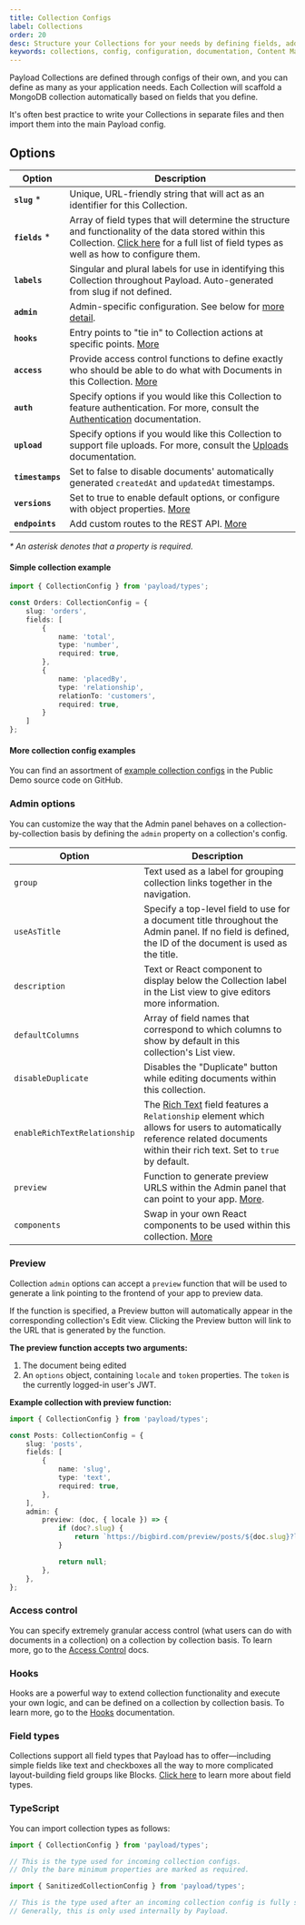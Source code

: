 ```yaml
---
title: Collection Configs
label: Collections
order: 20
desc: Structure your Collections for your needs by defining fields, adding slugs and labels, establishing access control, tying in hooks, setting timestamps and more.
keywords: collections, config, configuration, documentation, Content Management System, cms, headless, javascript, node, react, express
---
```


Payload Collections are defined through configs of their own, and you can define as many as your application needs. Each Collection will scaffold a MongoDB collection automatically based on fields that you define.

It's often best practice to write your Collections in separate files and then import them into the main Payload config.

## Options

| Option           | Description  |
| ---------------- | -------------|
| **`slug`** *     | Unique, URL-friendly string that will act as an identifier for this Collection. |
| **`fields`** *   | Array of field types that will determine the structure and functionality of the data stored within this Collection. [Click here](/docs/fields/overview) for a full list of field types as well as how to configure them. |
| **`labels`**     | Singular and plural labels for use in identifying this Collection throughout Payload. Auto-generated from slug if not defined. |
| **`admin`**      | Admin-specific configuration. See below for [more detail](#admin-options). |
| **`hooks`**      | Entry points to "tie in" to Collection actions at specific points. [More](/docs/hooks/overview#collection-hooks) |
| **`access`**     | Provide access control functions to define exactly who should be able to do what with Documents in this Collection. [More](/docs/access-control/overview/#collections) |
| **`auth`**       | Specify options if you would like this Collection to feature authentication. For more, consult the [Authentication](/docs/authentication/config) documentation. |
| **`upload`**     | Specify options if you would like this Collection to support file uploads. For more, consult the [Uploads](/docs/upload/overview) documentation. |
| **`timestamps`** | Set to false to disable documents' automatically generated `createdAt` and `updatedAt` timestamps. |
| **`versions`**   | Set to true to enable default options, or configure with object properties. [More](/docs/versions/overview#collection-config)|
| **`endpoints`**  | Add custom routes to the REST API. [More](/docs/rest-api/overview#custom-endpoints) |

*\* An asterisk denotes that a property is required.*

#### Simple collection example

```ts
import { CollectionConfig } from 'payload/types';

const Orders: CollectionConfig = {
	slug: 'orders',
	fields: [
		{
			name: 'total',
			type: 'number',
			required: true,
		},
		{
			name: 'placedBy',
			type: 'relationship',
			relationTo: 'customers',
			required: true,
		}
	]
};
```

#### More collection config examples

You can find an assortment of [example collection configs](https://github.com/payloadcms/public-demo/tree/master/src/collections) in the Public Demo source code on GitHub.

### Admin options

You can customize the way that the Admin panel behaves on a collection-by-collection basis by defining the `admin` property on a collection's config.

| Option                       | Description  |
| ---------------------------- | -------------|
| `group`                      | Text used as a label for grouping collection links together in the navigation. |
| `useAsTitle`                 | Specify a top-level field to use for a document title throughout the Admin panel. If no field is defined, the ID of the document is used as the title. |
| `description`                | Text or React component to display below the Collection label in the List view to give editors more information. |
| `defaultColumns`             | Array of field names that correspond to which columns to show by default in this collection's List view. |
| `disableDuplicate `          | Disables the "Duplicate" button while editing documents within this collection. |
| `enableRichTextRelationship` | The [Rich Text](/docs/fields/rich-text) field features a `Relationship` element which allows for users to automatically reference related documents within their rich text. Set to `true` by default. |
| `preview`                    | Function to generate preview URLS within the Admin panel that can point to your app. [More](#preview). |
| `components`                 | Swap in your own React components to be used within this collection. [More](/docs/admin/components#collections) |

### Preview

Collection `admin` options can accept a `preview` function that will be used to generate a link pointing to the frontend of your app to preview data.

If the function is specified, a Preview button will automatically appear in the corresponding collection's Edit view. Clicking the Preview button will link to the URL that is generated by the function.

**The preview function accepts two arguments:**

1. The document being edited
1. An `options` object, containing `locale` and `token` properties. The `token` is the currently logged-in user's JWT.

**Example collection with preview function:**

```ts
import { CollectionConfig } from 'payload/types';

const Posts: CollectionConfig = {
	slug: 'posts',
	fields: [
		{
			name: 'slug',
			type: 'text',
			required: true,
		},
	],
	admin: {
		preview: (doc, { locale }) => {
			if (doc?.slug) {
				return `https://bigbird.com/preview/posts/${doc.slug}?locale=${locale}`;
			}

			return null;
		},
	},
};
```

### Access control

You can specify extremely granular access control (what users can do with documents in a collection) on a collection by collection basis. To learn more, go to the [Access Control](/docs/access-control/overview) docs.

### Hooks

Hooks are a powerful way to extend collection functionality and execute your own logic, and can be defined on a collection by collection basis. To learn more, go to the [Hooks](/docs/hooks/overview) documentation.

### Field types

Collections support all field types that Payload has to offer—including simple fields like text and checkboxes all the way to more complicated layout-building field groups like Blocks. [Click here](/docs/fields/overview) to learn more about field types.

### TypeScript

You can import collection types as follows:

```ts
import { CollectionConfig } from 'payload/types';

// This is the type used for incoming collection configs.
// Only the bare minimum properties are marked as required.
```

```ts
import { SanitizedCollectionConfig } from 'payload/types';

// This is the type used after an incoming collection config is fully sanitized.
// Generally, this is only used internally by Payload.
```
